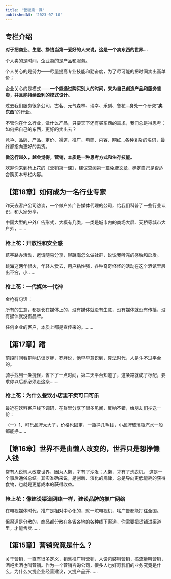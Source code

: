 ```yaml
---
title: '营销第一课'
publishedAt: '2023-07-10'
---
```


## 专栏介绍

**对于把商业、生意、挣钱当第一爱好的人来说，这是一个卖东西的世界...**

个人卖的是时间，企业卖的是产品和服务。

个人关心的是努力——尽量提高专业技能和勤奋度，为了尽可能的把时间卖出高单价；

企业关心的是模式——**一个能通过购买别人的时间，来为自己创造产品和服务售卖，并且能持续盈利的模式设计。**

过去我们服务很多公司，古茗、元气森林、瑞幸、乐刻、鲁花...身处一个研究“**卖东西**”的行业。

不管你在什么行业，做什么产品，只要天下还有买东西的需求，我们总是得思考：如何把自己的东西，更好的卖出去？

竞争、品牌、产品、定价、渠道、推广、电商、内容、网红...各种复杂的名词，最终都指向更好的卖货。

**做这行越久，越会觉得，营销，本质是一种思考方式和生存技能。**

欢迎你来到枪上花的《营销第一课》，建议查阅第一篇免费文章，确定自己是否适合购买本专栏内容。

## 【第18章】如何成为一名行业专家
昨天去客户公司访谈，一个做户外广告媒体代理的公司，给我们科普了一些行业认识，和大家分享。

中国大型的户外广告形式，大概有几类，一类是城市内的商场大屏、天桥等城市大户外，......

### 枪上花：开放性和安全感
葛宇路办活动，邀请随易分享，聊跳海怎么做社群，说说我听完的感触和启发。

跳海这两年很火，年轻人爱去，用户粘性强，各种奇奇怪怪的活动在这个酒馆里层出不穷，小......

### 枪上花：一代媒体一代神
金枪有句话：

所有的生意，都是长在媒体上的，没有媒体就没有生意，没有媒体就没有传播，没有媒体就没有品牌。

任何企业的客户，本质上都是宣传来的。......

## 【第17章】蹭
前段时间看群响访谈罗胖，罗胖说，他早早意识到，算法时代，人是斗不过平台的。

骑手找到一条捷径，省下了一点时间，第二天平台知道了，这条路就成了标配，要求你以后都必须走这条......

### 枪上花：为什么餐饮小店里不卖可口可乐
最近在饮料客户线下调研，在群里分享了很多见闻，反响不错，给朋友们抄送一份：

（一）1、可乐品牌太大了，价格也固定，一瓶挣几毛钱，小品牌玻璃瓶汽水一般都能挣......

## 【第16章】世界不是由懒人改变的，世界只是想挣懒人钱
常有人说懒人改变世界，因为人懒，才有了沙发；人懒，才有了洗衣机， 这是一个事后通俗总结。其实准确来说，是创新、演化的规律，总是导向更低能耗的获得食物，也就是更低成本的获得收益。

### 枪上花：像建设渠道网络一样，建设品牌的推广网络
在电视媒体时代，推广是相对中心化的，就一坨电视机，啥广告都能打往全国。

但渠道是分散的，商品都分散在各省各地的各种线下渠道，你需要把货铺进渠道里，才能售卖......

## 【第15章】营销究竟是什么？
关于营销，一直有很多定义，销售推广叫营销，人设包装叫营销，搞流量叫营销，酒吧卖酒也叫营销。作为一个营销咨询公司，很多人也好奇我们的业务究竟是什么，为什么又提企业经营建议，又提产品开......

